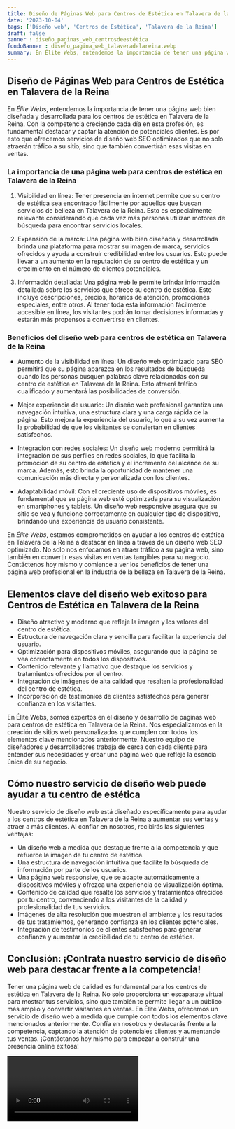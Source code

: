 ```yaml
---
title: Diseño de Páginas Web para Centros de Estética en Talavera de la Reina
date: '2023-10-04'
tags: ['Diseño web', 'Centros de Estética', 'Talavera de la Reina']
draft: false
banner : diseño_paginas_web_centrosdeestética
fondoBanner : diseño_pagina_web_talaveradelareina.webp
summary: En Élite Webs, entendemos la importancia de tener una página web bien diseñada y desarrollada para los centros de estética en Talavera de la Reina. Con la competencia creciendo cada día en esta profesión, es fundamental destacar y captar la atención de potenciales clientes. Es por esto que ofrecemos servicios de diseño web SEO optimizados que no solo atraerán tráfico a su sitio, sino que también convertirán esas visitas en ventas.
---
```


## Diseño de Páginas Web para Centros de Estética en Talavera de la Reina

En *Élite Webs*, entendemos la importancia de tener una página web bien diseñada y desarrollada para los centros de estética en Talavera de la Reina. Con la competencia creciendo cada día en esta profesión, es fundamental destacar y captar la atención de potenciales clientes. Es por esto que ofrecemos servicios de diseño web SEO optimizados que no solo atraerán tráfico a su sitio, sino que también convertirán esas visitas en ventas.

### La importancia de una página web para centros de estética en Talavera de la Reina

1. Visibilidad en línea: Tener presencia en internet permite que su centro de estética sea encontrado fácilmente por aquellos que buscan servicios de belleza en Talavera de la Reina. Esto es especialmente relevante considerando que cada vez más personas utilizan motores de búsqueda para encontrar servicios locales.

2. Expansión de la marca: Una página web bien diseñada y desarrollada brinda una plataforma para mostrar su imagen de marca, servicios ofrecidos y ayuda a construir credibilidad entre los usuarios. Esto puede llevar a un aumento en la reputación de su centro de estética y un crecimiento en el número de clientes potenciales.

3. Información detallada: Una página web le permite brindar información detallada sobre los servicios que ofrece su centro de estética. Esto incluye descripciones, precios, horarios de atención, promociones especiales, entre otros. Al tener toda esta información fácilmente accesible en línea, los visitantes podrán tomar decisiones informadas y estarán más propensos a convertirse en clientes.

### Beneficios del diseño web para centros de estética en Talavera de la Reina

- Aumento de la visibilidad en línea: Un diseño web optimizado para SEO permitirá que su página aparezca en los resultados de búsqueda cuando las personas busquen palabras clave relacionadas con su centro de estética en Talavera de la Reina. Esto atraerá tráfico cualificado y aumentará las posibilidades de conversión.

- Mejor experiencia de usuario: Un diseño web profesional garantiza una navegación intuitiva, una estructura clara y una carga rápida de la página. Esto mejora la experiencia del usuario, lo que a su vez aumenta la probabilidad de que los visitantes se conviertan en clientes satisfechos.

- Integración con redes sociales: Un diseño web moderno permitirá la integración de sus perfiles en redes sociales, lo que facilita la promoción de su centro de estética y el incremento del alcance de su marca. Además, esto brinda la oportunidad de mantener una comunicación más directa y personalizada con los clientes.

- Adaptabilidad móvil: Con el creciente uso de dispositivos móviles, es fundamental que su página web esté optimizada para su visualización en smartphones y tablets. Un diseño web responsive asegura que su sitio se vea y funcione correctamente en cualquier tipo de dispositivo, brindando una experiencia de usuario consistente.

En *Élite Webs*, estamos comprometidos en ayudar a los centros de estética en Talavera de la Reina a destacar en línea a través de un diseño web SEO optimizado. No solo nos enfocamos en atraer tráfico a su página web, sino también en convertir esas visitas en ventas tangibles para su negocio. Contáctenos hoy mismo y comience a ver los beneficios de tener una página web profesional en la industria de la belleza en Talavera de la Reina.

<GifSeo />

<Cta />

## Elementos clave del diseño web exitoso para Centros de Estética en Talavera de la Reina

- Diseño atractivo y moderno que refleje la imagen y los valores del centro de estética.
- Estructura de navegación clara y sencilla para facilitar la experiencia del usuario.
- Optimización para dispositivos móviles, asegurando que la página se vea correctamente en todos los dispositivos.
- Contenido relevante y llamativo que destaque los servicios y tratamientos ofrecidos por el centro.
- Integración de imágenes de alta calidad que resalten la profesionalidad del centro de estética.
- Incorporación de testimonios de clientes satisfechos para generar confianza en los visitantes.

En Élite Webs, somos expertos en el diseño y desarrollo de páginas web para centros de estética en Talavera de la Reina. Nos especializamos en la creación de sitios web personalizados que cumplen con todos los elementos clave mencionados anteriormente. Nuestro equipo de diseñadores y desarrolladores trabaja de cerca con cada cliente para entender sus necesidades y crear una página web que refleje la esencia única de su negocio.

## Cómo nuestro servicio de diseño web puede ayudar a tu centro de estética

Nuestro servicio de diseño web está diseñado específicamente para ayudar a los centros de estética en Talavera de la Reina a aumentar sus ventas y atraer a más clientes. Al confiar en nosotros, recibirás las siguientes ventajas:

- Un diseño web a medida que destaque frente a la competencia y que refuerce la imagen de tu centro de estética.
- Una estructura de navegación intuitiva que facilite la búsqueda de información por parte de los usuarios.
- Una página web responsive, que se adapte automáticamente a dispositivos móviles y ofrezca una experiencia de visualización óptima.
- Contenido de calidad que resalte los servicios y tratamientos ofrecidos por tu centro, convenciendo a los visitantes de la calidad y profesionalidad de tus servicios.
- Imágenes de alta resolución que muestren el ambiente y los resultados de tus tratamientos, generando confianza en los clientes potenciales.
- Integración de testimonios de clientes satisfechos para generar confianza y aumentar la credibilidad de tu centro de estética.

## Conclusión: ¡Contrata nuestro servicio de diseño web para destacar frente a la competencia!

Tener una página web de calidad es fundamental para los centros de estética en Talavera de la Reina. No solo proporciona un escaparate virtual para mostrar tus servicios, sino que también te permite llegar a un público más amplio y convertir visitantes en ventas. En Élite Webs, ofrecemos un servicio de diseño web a medida que cumple con todos los elementos clave mencionados anteriormente. Confía en nosotros y destacarás frente a la competencia, captando la atención de potenciales clientes y aumentando tus ventas. ¡Contáctanos hoy mismo para empezar a construir una presencia online exitosa!

<Video />

<CtaBot job='Centros de Estética' city='Talavera de la Reina'/>

<Gmaps query='Talavera de la Reina+españa+maps' />